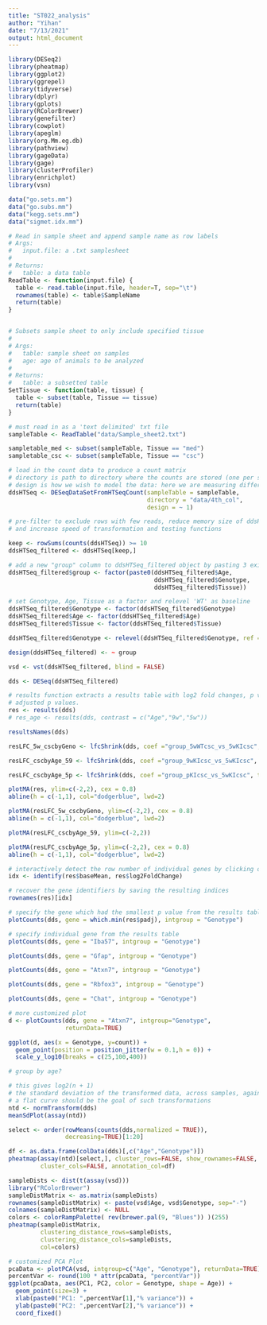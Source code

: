 ```yaml
---
title: "ST022_analysis"
author: "Yihan"
date: "7/13/2021"
output: html_document
---
```


```r
library(DESeq2)
library(pheatmap)
library(ggplot2)
library(ggrepel)
library(tidyverse)
library(dplyr)
library(gplots)
library(RColorBrewer)
library(genefilter)
library(cowplot)
library(apeglm)
library(org.Mm.eg.db)
library(pathview) 
library(gageData)
library(gage) 
library(clusterProfiler) 
library(enrichplot)
library(vsn)
```


```r
data("go.sets.mm")
data("go.subs.mm")
data("kegg.sets.mm")
data("sigmet.idx.mm")
```

```r
# Read in sample sheet and append sample name as row labels
# Args:
#   input.file: a .txt samplesheet
#
# Returns:
#   table: a data table
ReadTable <- function(input.file) {
  table <- read.table(input.file, header=T, sep="\t")
  rownames(table) <- table$SampleName
  return(table)
}


# Subsets sample sheet to only include specified tissue
#
# Args:
#   table: sample sheet on samples
#   age: age of animals to be analyzed
#
# Returns:
#   table: a subsetted table
SetTissue <- function(table, tissue) {
  table <- subset(table, Tissue == tissue)
  return(table)
}
```

```r
# must read in as a 'text delimited' txt file
sampleTable <- ReadTable("data/Sample_sheet2.txt")

sampletable_med <- subset(sampleTable, Tissue == "med")
sampletable_csc <- subset(sampleTable, Tissue == "csc")

# load in the count data to produce a count matrix
# directory is path to directory where the counts are stored (one per sample)
# design is how we wish to model the data: here we are measuring differences by genotype
ddsHTSeq <- DESeqDataSetFromHTSeqCount(sampleTable = sampleTable,
                                       directory = "data/4th_col",
                                       design = ~ 1)
```

```r
# pre-filter to exclude rows with few reads, reduce memory size of ddsHTSeq object,
# and increase speed of transformation and testing functions

keep <- rowSums(counts(ddsHTSeq)) >= 10
ddsHTSeq_filtered <- ddsHTSeq[keep,]

# add a new "group" column to ddsHTSeq_filtered object by pasting 3 existing columns
ddsHTSeq_filtered$group <- factor(paste0(ddsHTSeq_filtered$Age, 
                                         ddsHTSeq_filtered$Genotype,
                                         ddsHTSeq_filtered$Tissue))

# set Genotype, Age, Tissue as a factor and relevel 'WT' as baseline
ddsHTSeq_filtered$Genotype <- factor(ddsHTSeq_filtered$Genotype)
ddsHTSeq_filtered$Age <- factor(ddsHTSeq_filtered$Age)
ddsHTSeq_filtered$Tissue <- factor(ddsHTSeq_filtered$Tissue)

ddsHTSeq_filtered$Genotype <- relevel(ddsHTSeq_filtered$Genotype, ref = "WT")

design(ddsHTSeq_filtered) <- ~ group
```

```r
vsd <- vst(ddsHTSeq_filtered, blind = FALSE)
```

```r
dds <- DESeq(ddsHTSeq_filtered)

# results function extracts a results table with log2 fold changes, p values and 
# adjusted p values.
res <- results(dds)
# res_age <- results(dds, contrast = c("Age","9w","5w"))
```

```r
resultsNames(dds)
```


```r
resLFC_5w_cscbyGeno <- lfcShrink(dds, coef ="group_5wWTcsc_vs_5wKIcsc", type="apeglm")

resLFC_cscbyAge_59 <- lfcShrink(dds, coef ="group_9wKIcsc_vs_5wKIcsc", type="apeglm")

resLFC_cscbyAge_5p <- lfcShrink(dds, coef ="group_pKIcsc_vs_5wKIcsc", type="apeglm")
```

```r
plotMA(res, ylim=c(-2,2), cex = 0.8)
abline(h = c(-1,1), col="dodgerblue", lwd=2)

plotMA(resLFC_5w_cscbyGeno, ylim=c(-2,2), cex = 0.8)
abline(h = c(-1,1), col="dodgerblue", lwd=2)

plotMA(resLFC_cscbyAge_59, ylim=c(-2,2))

plotMA(resLFC_cscbyAge_5p, ylim=c(-2,2), cex = 0.8)
abline(h = c(-1,1), col="dodgerblue", lwd=2)
```


```r
# interactively detect the row number of individual genes by clicking on the plot
idx <- identify(res$baseMean, res$log2FoldChange)

# recover the gene identifiers by saving the resulting indices
rownames(res)[idx]
```

```r
# specify the gene which had the smallest p value from the results table
plotCounts(dds, gene = which.min(res$padj), intgroup = "Genotype")

# specify individual gene from the results table
plotCounts(dds, gene = "Iba57", intgroup = "Genotype")

plotCounts(dds, gene = "Gfap", intgroup = "Genotype")

plotCounts(dds, gene = "Atxn7", intgroup = "Genotype")

plotCounts(dds, gene = "Rbfox3", intgroup = "Genotype")

plotCounts(dds, gene = "Chat", intgroup = "Genotype")

# more customized plot
d <- plotCounts(dds, gene = "Atxn7", intgroup="Genotype", 
                returnData=TRUE)

ggplot(d, aes(x = Genotype, y=count)) + 
  geom_point(position = position_jitter(w = 0.1,h = 0)) + 
  scale_y_log10(breaks = c(25,100,400))

# group by age?
```

```r
# this gives log2(n + 1)
# the standard deviation of the transformed data, across samples, against the mean
# a flat curve should be the goal of such transformations
ntd <- normTransform(dds)
meanSdPlot(assay(ntd))
```

```r
select <- order(rowMeans(counts(dds,normalized = TRUE)),
                decreasing=TRUE)[1:20]

df <- as.data.frame(colData(dds)[,c("Age","Genotype")])
pheatmap(assay(ntd)[select,], cluster_rows=FALSE, show_rownames=FALSE,
         cluster_cols=FALSE, annotation_col=df)
```

```r
sampleDists <- dist(t(assay(vsd)))
library("RColorBrewer")
sampleDistMatrix <- as.matrix(sampleDists)
rownames(sampleDistMatrix) <- paste(vsd$Age, vsd$Genotype, sep="-")
colnames(sampleDistMatrix) <- NULL
colors <- colorRampPalette( rev(brewer.pal(9, "Blues")) )(255)
pheatmap(sampleDistMatrix,
         clustering_distance_rows=sampleDists,
         clustering_distance_cols=sampleDists,
         col=colors)
```

```r
# customized PCA Plot
pcaData <- plotPCA(vsd, intgroup=c("Age", "Genotype"), returnData=TRUE)
percentVar <- round(100 * attr(pcaData, "percentVar"))
ggplot(pcaData, aes(PC1, PC2, color = Genotype, shape = Age)) +
  geom_point(size=3) +
  xlab(paste0("PC1: ",percentVar[1],"% variance")) +
  ylab(paste0("PC2: ",percentVar[2],"% variance")) + 
  coord_fixed()
```



